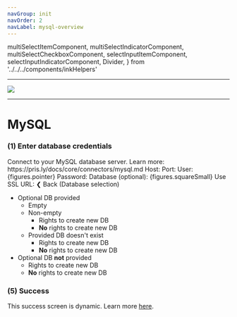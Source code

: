 ```yaml
---
navGroup: init
navOrder: 2
navLabel: mysql-overview
---
```


  multiSelectItemComponent,
  multiSelectIndicatorComponent,
  multiSelectCheckboxComponent,
  selectInputItemComponent,
  selectInputIndicatorComponent,
  Divider,
} from '../../../components/inkHelpers'

---

![](https://figma-image-proxy.prisma.now.sh/?id=1065:1208&file=cRvu7bwRRC0zleOvtlTgmkOu)

---

# MySQL

### (1) Enter database credentials

<Terminal>
  <Box flexDirection="column" marginLeft={2} marginBottom={1}>
    <Text bold>Connect to your MySQL database server.</Text>
    <Color dim>Learn more: https://pris.ly/docs/core/connectors/mysql.md</Color>
  </Box>
  <BorderBox
    flexDirection="column"
    title={chalk.bold('MySQL database credentials')}
  > 
    <Box width={100}>
      <Color gray>  </Color>
      <Text>Host: </Text>
      <TextInput value="" placeholder="127.0.0.1" showCursor={false} />
      <Box flexGrow={1}></Box>
    </Box>
    <Box width={100}>
      <Color gray>  </Color>
      <Text>Port: </Text>
      <TextInput value="" placeholder="3306" showCursor={false} />
      <Box flexGrow={1}></Box>
    </Box>
    <Box width={100}>
      <Color gray>  </Color>
      <Text>User: </Text>
      <TextInput value="admin" showCursor={false} />
      <Box flexGrow={1}></Box>
    </Box>
    <Box width={100}>
      <Color cyan>{figures.pointer} </Color>
      <Color cyan>
        <Text bold>Password: </Text>
        <TextInput value="********" showCursor={false} />
      </Color>
      <Box flexGrow={1}></Box>
    </Box>
    <Box width={100}>
      <Color gray>  </Color>
      <Text>Database (optional): </Text>
      <TextInput value="" showCursor={false} />
      <Box flexGrow={1}></Box>
    </Box>
    <Box width={100}>
      <Box flexGrow={1}></Box>
    </Box>
    <Box width={100}>
      <Color gray>  </Color>
      <Text>{figures.squareSmall} Use SSL </Text>
    </Box>
  </BorderBox>
  <BorderBox
    flexDirection="column"
    marginBottom={1}
    title={`${chalk.bold('Or')}`}
    extension
  >
     <Box width={100}>
      <Color gray>  </Color>
      <Text>URL: </Text>
      <TextInput value="" placeholder="mysql://localhost:3306/admin" showCursor={false} />
      <Box flexGrow={1}></Box>
    </Box>
  </BorderBox>
  <Box>
    <Color gray>❮ </Color> 
    <Text bold>Back</Text>
    <Color dim> (Database selection)</Color>
  </Box>
</Terminal>

- Optional DB provided
  - <Link to="./init/starter-kit/mysql-db-selection#2-select-existing-database-or-create-a-new-one">Empty</Link>
  - Non-empty
    - <Link to="./init/starter-kit/mysql-db-selection#2-select-existing-database-or-create-a-new-one">Rights to create new DB</Link>
    - <Link to="./init/starter-kit/mysql-db-selection#3-select-a-database"><b>No</b> rights to create new DB</Link>
  - Provided DB doesn't exist
    - <Link to="./init/starter-kit/mysql-db-selection#21-select-existing-database-or-create-a-new-one-with-provided-name">Rights to create new DB</Link>
    - <Link to="./init/starter-kit/mysql-db-selection#32-select-a-database"><b>No</b> rights to create new DB</Link>
- Optional DB <b>not</b> provided
  - <Link to="./init/starter-kit/mysql-db-selection#22-select-existing-database-or-create-a-new-one">Rights to create new DB</Link>
  - <Link to="./init/starter-kit/mysql-db-selection#33-select-a-database"><b>No</b> rights to create new DB</Link>

### (5) Success

This success screen is dynamic. Learn more [here](./success-screens).

